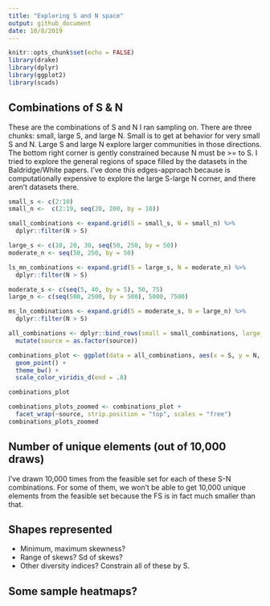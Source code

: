 ```yaml
---
title: "Exploring S and N space"
output: github_document
date: 10/8/2019
---
```


```r
knitr::opts_chunk$set(echo = FALSE)
library(drake)
library(dplyr)
library(ggplot2)
library(scads)
```

## Combinations of S & N

These are the combinations of S and N I ran sampling on. There are three chunks: small, large S, and large N. Small is to get at behavior for very small S and N. Large S and large N explore larger communities in those directions. The bottom right corner is gently constrained because N must be >= to S. I tried to explore the general regions of space filled by the datasets in the Baldridge/White papers. I've done this edges-approach because is computationally expensive to explore the large S-large N corner, and there aren't datasets there. 

```r

small_s <- c(2:10)
small_n <-  c(2:19, seq(20, 200, by = 10))

small_combinations <- expand.grid(S = small_s, N = small_n) %>%
  dplyr::filter(N > S)

large_s <- c(10, 20, 30, seq(50, 250, by = 50))
moderate_n <- seq(50, 250, by = 50)

ls_mn_combinations <- expand.grid(S = large_s, N = moderate_n) %>%
  dplyr::filter(N > S)

moderate_s <- c(seq(5, 40, by = 5), 50, 75)
large_n <- c(seq(500, 2500, by = 500), 5000, 7500)

ms_ln_combinations <- expand.grid(S = moderate_s, N = large_n) %>%
  dplyr::filter(N > S)

all_combinations <- dplyr::bind_rows(small = small_combinations, large_s = ls_mn_combinations, large_n= ms_ln_combinations, .id = "source") %>%
  mutate(source = as.factor(source))

combinations_plot <- ggplot(data = all_combinations, aes(x = S, y = N, color = source)) +
  geom_point() +
  theme_bw() +
  scale_color_viridis_d(end = .8)

combinations_plot

combinations_plots_zoomed <- combinations_plot +
  facet_wrap(~source, strip.position = "top", scales = "free")
combinations_plots_zoomed
```

## Number of unique elements (out of 10,000 draws)

I've drawn 10,000 times from the feasible set for each of these S-N combinations. For some of them, we won't be able to get 10,000 unique elements from the feasible set because the FS is in fact much smaller than that. 

## Shapes represented

* Minimum, maximum skewness?
* Range of skews? Sd of skews?
* Other diversity indices? Constrain all of these by S. 

## Some sample heatmaps?

